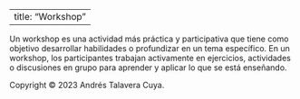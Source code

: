 
---
  title: "Workshop"
---

Un workshop es una actividad más práctica y participativa que tiene como objetivo desarrollar habilidades o profundizar en un tema específico.
En un workshop, los participantes trabajan activamente en ejercicios, actividades o discusiones en grupo para aprender y aplicar lo que se está enseñando.


<footer>
  Copyright © 2023 Andrés Talavera Cuya.
</footer>  